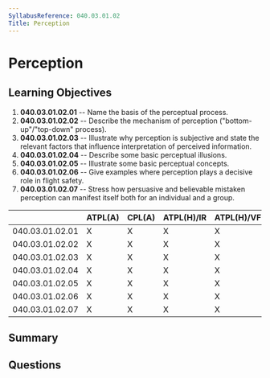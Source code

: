 ```yaml
---
SyllabusReference: 040.03.01.02
Title: Perception
---
```


# Perception

## Learning Objectives

1. **040.03.01.02.01** -- Name the basis of the perceptual process.
2. **040.03.01.02.02** -- Describe the mechanism of perception
   ("bottom-up"/"top-down" process).
3. **040.03.01.02.03** -- Illustrate why perception is subjective and state the
   relevant factors that influence interpretation of perceived information.
4. **040.03.01.02.04** -- Describe some basic perceptual illusions.
5. **040.03.01.02.05** -- Illustrate some basic perceptual concepts.
6. **040.03.01.02.06** -- Give examples where perception plays a decisive role in
   flight safety.
7. **040.03.01.02.07** -- Stress how persuasive and believable mistaken perception
   can manifest itself both for an individual and a group.

|                 | ATPL(A) | CPL(A) | ATPL(H)/IR | ATPL(H)/VFR | CPL(H) | IR  | CBIR(A) |
| --------------- | ------- | ------ | ---------- | ----------- | ------ | --- | ------- |
| 040.03.01.02.01 | X       | X      | X          | X           | X      | X   |         |
| 040.03.01.02.02 | X       | X      | X          | X           | X      | X   |         |
| 040.03.01.02.03 | X       | X      | X          | X           | X      | X   |         |
| 040.03.01.02.04 | X       | X      | X          | X           | X      | X   |         |
| 040.03.01.02.05 | X       | X      | X          | X           | X      | X   |         |
| 040.03.01.02.06 | X       | X      | X          | X           | X      | X   |         |
| 040.03.01.02.07 | X       | X      | X          | X           | X      | X   |         |

## Summary

## Questions
